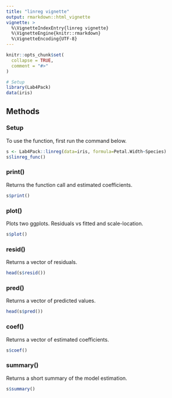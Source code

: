 ```yaml
---
title: "linreg vignette"
output: rmarkdown::html_vignette
vignette: >
  %\VignetteIndexEntry{linreg vignette}
  %\VignetteEngine{knitr::rmarkdown}
  %\VignetteEncoding{UTF-8}
---
```


```r
knitr::opts_chunk$set(
  collapse = TRUE,
  comment = "#>"
)
```

```r
# Setup
library(Lab4Pack)
data(iris)
```

## Methods
### Setup
To use the function, first run the command below. 
```r
s <- Lab4Pack::linreg(data=iris, formula=Petal.Width~Species)
s$linreg_func()
```

### print()
Returns the function call and estimated coefficients.
```r
s$print()
```


### plot()
Plots two ggplots. Residuals vs fitted and scale-location.
```r
s$plot()
```

### resid()
Returns a vector of residuals.
```r
head(s$resid())
```

### pred()
Returns a vector of predicted values.
```r
head(s$pred())
```

### coef()
Returns a vector of estimated coefficients.
```r
s$coef()
```

### summary()
Returns a short summary of the model estimation.
```r
s$summary()
```

